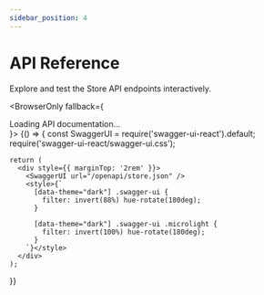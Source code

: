 ```yaml
---
sidebar_position: 4
---
```



# API Reference

Explore and test the Store API endpoints interactively.

<BrowserOnly fallback={<div>Loading API documentation...</div>}>
  {() => {
    const SwaggerUI = require('swagger-ui-react').default;
    require('swagger-ui-react/swagger-ui.css');
    
    return (
      <div style={{ marginTop: '2rem' }}>
        <SwaggerUI url="/openapi/store.json" />
        <style>{`
          [data-theme="dark"] .swagger-ui {
            filter: invert(88%) hue-rotate(180deg);
          }
          
          [data-theme="dark"] .swagger-ui .microlight {
            filter: invert(100%) hue-rotate(180deg);
          }
        `}</style>
      </div>
    );
  }}
</BrowserOnly>
